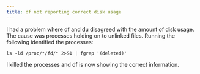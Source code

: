 ```yaml
---
title: df not reporting correct disk usage
---
```

I had a problem where df and du disagreed with the amount of disk usage. The cause was processes holding on to unlinked files. Running the following identified the processes:  

```
ls -ld /proc/*/fd/* 2>&1 | fgrep '(deleted)'
```

I killed the processes and df is now showing the correct information.  

